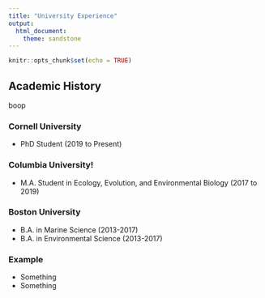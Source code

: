 ---
title: "University Experience"
output: 
  html_document:
    theme: sandstone
---
  
```{r setup, include=FALSE}
knitr::opts_chunk$set(echo = TRUE)
```

## Academic History {.tabset .tabset-fade .tabset-pills}
boop

### Cornell University 

- PhD Student (2019 to Present)

### Columbia University!

- M.A. Student in Ecology, Evolution, and Environmental Biology (2017 to 2019)


### Boston University 

- B.A. in Marine Science (2013-2017)
- B.A. in Environmental Science (2013-2017)

### Example

- Something 
- Something